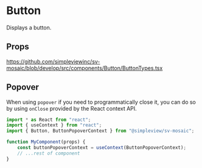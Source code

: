
<Meta of={stories} />

# Button

Displays a button.

## Props

https://github.com/simpleviewinc/sv-mosaic/blob/develop/src/components/Button/ButtonTypes.tsx


## Popover

When using `popover` if you need to programmatically close it, you can do so by using `onClose` provided by the React context API.

```js
import * as React from "react";
import { useContext } from "react";
import { Button, ButtonPopoverContext } from "@simpleview/sv-mosaic";

function MyComponent(props) {
	const buttonPopoverContext = useContext(ButtonPopoverContext);
	// ...rest of component
}
```

<Canvas of={stories.Playground} />
